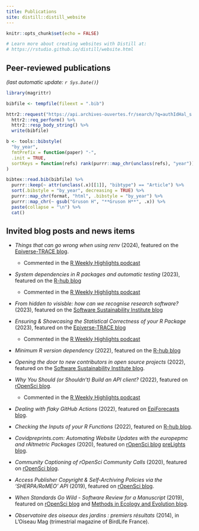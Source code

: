 ```yaml
---
title: Publications
site: distill::distill_website
---
```


```r
knitr::opts_chunk$set(echo = FALSE)

# Learn more about creating websites with Distill at:
# https://rstudio.github.io/distill/website.html

```

## Peer-reviewed publications

*(last automatic update: `r Sys.Date()`)*

```r
library(magrittr)

bibfile <- tempfile(fileext = ".bib")

httr2::request("https://api.archives-ouvertes.fr/search/?q=authIdHal_s:hugo-gruson&wt=bibtex") %>%
  httr2::req_perform() %>%
  httr2::resp_body_string() %>%
  write(bibfile)
```

```r
b <- tools::bibstyle(
  "by_year", 
  fmtPrefix = function(paper) "-", 
  .init = TRUE, 
  sortKeys = function(refs) rank(purrr::map_chr(unclass(refs), "year"))
)

bibtex::read.bib(bibfile) %>%
  purrr::keep(~ attr(unclass(.x)[[1]], "bibtype") == "Article") %>%
  sort(.bibstyle = "by_year", decreasing = TRUE) %>%
  purrr::map_chr(format, "html", .bibstyle = "by_year") %>%
  purrr::map_chr(~ gsub("Gruson H", "**Gruson H**", .x)) %>%
  paste(collapse = "\n") %>%
  cat()
```

## Invited blog posts and news items

-   *Things that can go wrong when using renv* (2024), featured on the 
    [Epiverse-TRACE blog](https://epiverse-trace.github.io/posts/renv-complications/).

    -   Commented in the [R Weekly Highlights podcast](https://podverse.fm/episode/0sHRnfFvH)

-   *System dependencies in R packages and automatic testing* (2023), featured
    on the [R-hub blog](https://blog.r-hub.io/2023/09/26/system-dependency/)

    -   Commented in the [R Weekly Highlights
        podcast](https://podverse.fm/clip/k8RPsYA1Ee)

-   *From hidden to visisble: how can we recognise research software?* (2023),
    featured on the [Software Sustainability Institute
    blog](https://software.ac.uk/blog/2023-08-01-hidden-visible-how-can-we-recognise-research-software)

-   *Ensuring & Showcasing the Statistical Correctness of your R Package*
    (2023), featured on the [Epiverse-TRACE
    blog](https://epiverse-trace.github.io/posts/statistical-correctness/)

    -   Commented in the [R Weekly Highlights
        podcast](https://podverse.fm/clip/EkvfvBF6AW)

-   *Minimum R version dependency* (2022), featured on the [R-hub
    blog](https://blog.r-hub.io/2022/09/12/r-dependency/)

-   *Opening the door to new contributors in open source projects* (2022),
    featured on the [Software Sustainability Institute
    blog](https://www.software.ac.uk/blog/2022-06-22-opening-door-new-contributors-open-source-projects).

-   *Why You Should (or Shouldn't) Build an API client?* (2022), featured on
    [rOpenSci
    blog](https://ropensci.org/blog/2022/06/16/publicize-api-client-yes-no/).

    -   Commented in the [R Weekly Highlights
        podcast](https://share.fireside.fm/episode/87RSVeFz+4qaUu8e0?t=538)

-   *Dealing with flaky GitHub Actions* (2022), featured on [EpiForecasts
    blog](https://epiforecasts.io/posts/2022-04-11-robust-actions/robust-actions.html).

-   *Checking the Inputs of your R Functions* (2022), featured on [R-hub
    blog](https://blog.r-hub.io/2022/03/10/input-checking/).

-   *Covidpreprints.com: Automating Website Updates with the europepmc and
    rAltmetric Packages* (2020), featured on [rOpenSci
    blog](https://ropensci.org/blog/2020/10/13/covidpreprints/) [preLights
    blog](https://prelights.biologists.com/news/covidpreprints-com-automating-website-updates-with-the-europepmc-and-raltmetric-packages/).

-   *Community Captioning of rOpenSci Community Calls* (2020), featured on
    [rOpenSci blog](https://ropensci.org/blog/2020/07/15/subtitles/).

-   *Access Publisher Copyright & Self-Archiving Policies via the 'SHERPA/RoMEO'
    API* (2019), featured on [rOpenSci
    blog](https://ropensci.org/blog/2019/06/04/rromeo/).

-   *When Standards Go Wild - Software Review for a Manuscript* (2019), featured
    on [rOpenSci blog](https://ropensci.org/blog/2019/04/18/wild-standards/) and
    [Methods in Ecology and Evolution
    blog](https://methodsblog.com/2019/04/18/ropensci-code-review-guidelines/).

-   *Observatoire des oiseaux des jardins : premiers résultats* (2014), in
    L'Oiseau Mag (trimestrial magazine of BirdLife France).
